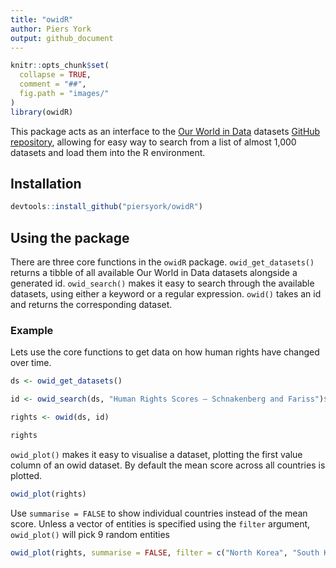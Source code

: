 ```yaml
---
title: "owidR"
author: Piers York
output: github_document
---
```


```r
knitr::opts_chunk$set(
  collapse = TRUE,
  comment = "##",
  fig.path = "images/"
)
library(owidR)
```

This package acts as an interface to the [Our World in Data](https://ourworldindata.org/) datasets [GitHub repository](https://github.com/owid/owid-datasets), allowing for easy way to search from a list of almost 1,000 datasets and load them into the R environment.

## Installation

``` r
devtools::install_github("piersyork/owidR")
```

## Using the package
There are three core functions in the `owidR` package. `owid_get_datasets()` returns a tibble of all available Our World in Data datasets alongside a generated id. `owid_search()` makes it easy to search through the available datasets, using either a keyword or a regular expression. `owid()` takes an id and returns the corresponding dataset.

### Example
Lets use the core functions to get data on how human rights have changed over time.
``` r

ds <- owid_get_datasets()

id <- owid_search(ds, "Human Rights Scores – Schnakenberg and Fariss")$id

rights <- owid(ds, id)

rights

```

`owid_plot()` makes it easy to visualise a dataset, plotting the first value column of an owid dataset. By default the mean score across all countries is plotted.
```r
owid_plot(rights)
```

Use `summarise = FALSE` to show individual countries instead of the mean score. Unless a vector of entities is specified using the `filter` argument, `owid_plot()` will pick 9 random entities
```r
owid_plot(rights, summarise = FALSE, filter = c("North Korea", "South Korea", "France", "United Kingdom", "United States"))
```


